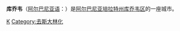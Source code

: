 {{noteTA
| 1= zh-tw:史達林; zh-cn:斯大林; zh-hk:史達林; zh-mo:史達林; zh-sg:斯大林;
}}
{{About|曾經被命名為史達林市的库乔韦|其他相同名稱的史達林|史達林 (消歧義)}}
{{Infobox Settlement
| name = 库乔韦
| native_name = Kuçovë
| type = 市
| image_skyline = 
| imagesize = 
| image_caption = 
| image_flag = 
| image_shield = 
| pushpin_map = Albania
| pushpin_label_position = right
| pushpin_mapsize = 200
| pushpin_map_caption = 在阿爾巴尼亞的位置
| subdivision_type = 国家
| subdivision_name = {{ALB}}
| subdivision_type1 = [[阿尔巴尼亚行政区划|州]]
| subdivision_name1 = [[培拉特州|培拉特州]]
| subdivision_type2 = 区
| subdivision_name2 =  [[库乔韦区|库乔韦区]]
| elevation_m = 
| elevation_ft = 
| area_total_km2 = 
| population_as_of = 2001年
| population_total = 18038
| population_density_km2 = 
| timezone = [[CET|CET]]
| utc_offset = +1
| timezone_DST = [[CEST|CEST]]
| utc_offset_DST = +2
| latd = 40
| latm = 48
| lats = 14
| latNS = N
| longd = 19
| longm = 54
| longs = 52
| longEW = E
| website =  
}}
'''库乔韦'''（[[阿尔巴尼亚语|阿尔巴尼亚语]]：'''{{lang|sq|Kuçovë}}'''）是[[阿尔巴尼亚|阿尔巴尼亚]][[培拉特州|培拉特州]][[库乔韦区|库乔韦区]]的一座城市。

{{Albania-stub}}

[[Category:培拉特州城市|K]]
[[Category:去斯大林化|Category:去斯大林化]]
